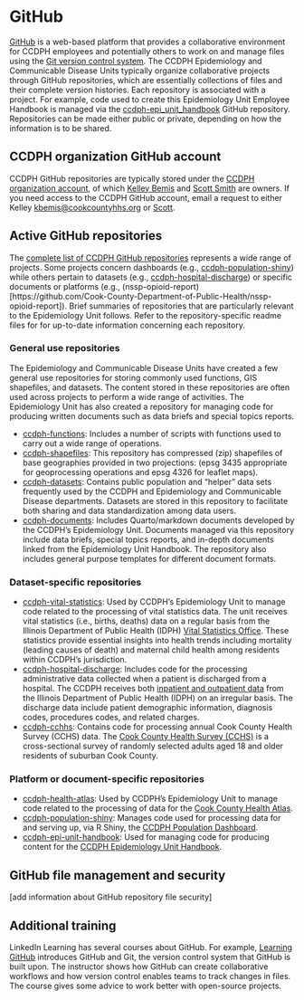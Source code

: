 # GitHub {.unnumbered}
[GitHub](https://github.com/) is a web-based platform that provides a collaborative environment for CCDPH employees and potentially others to work on and manage files using the [Git version control system](https://git-scm.com/). The CCDPH Epidemiology and Communicable Disease Units typically organize collaborative projects through GitHub repositories, which are essentially collections of files and their complete version histories. Each repository is associated with a project. For example, code used to create this Epidemiology Unit Employee Handbook is managed via the [ccdph-epi_unit_handbook](https://github.com/Cook-County-Department-of-Public-Health/ccdph-epi_unit_handbook)  GitHub repository. Repositories can be made either public or private, depending on how the information is to be shared.

## CCDPH organization GitHub account
CCDPH GitHub repositories are typically stored under the [CCDPH organization account](https://github.com/Cook-County-Department-of-Public-Health), of which [Kelley Bemis](kbemis@cookcountyhhs.org) and [Scott Smith](christopher.smith@cookcountyhealth.org) are owners. If you need access to the CCDPH GitHub account, email a request to either Kelley [kbemis@cookcountyhhs.org](kbemis@cookcountyhhs.org) or [Scott](christopher.smith@cookcountyhealth.org).

## Active GitHub repositories
The [complete list of CCDPH GitHub repositories](https://github.com/orgs/Cook-County-Department-of-Public-Health/repositories) represents a wide range of projects. Some projects concern dashboards (e.g., [ccdph-population-shiny](https://github.com/Cook-County-Department-of-Public-Health/ccdph-population-shiny)) while others pertain to datasets (e.g., [ccdph-hospital-discharge](https://github.com/Cook-County-Department-of-Public-Health/ccdph-hospital-discharge)) or specific documents or platforms (e.g., (nssp-opioid-report)[https://github.com/Cook-County-Department-of-Public-Health/nssp-opioid-report]). Brief summaries of repositories that are particularly relevant to the Epidemiology Unit follows. Refer to the repository-specific readme files for for up-to-date information concerning each repository.

### General use repositories
The Epidemiology and Communicable Disease Units have created a few general use repositories for storing commonly used functions, GIS shapefiles, and datasets. The content stored in these repositories are often used across projects to perform a wide range of activities. The Epidemiology Unit has also created a repository for managing code for producing written documents such as data briefs and special topics reports.

+ [ccdph-functions](https://github.com/Cook-County-Department-of-Public-Health/ccdph-functions): Includes a number of scripts with functions used to carry out a wide range of operations.
+ [ccdph-shapefiles](https://github.com/Cook-County-Department-of-Public-Health/ccdph-shapefiles): This repository has compressed (zip) shapefiles of base geographies provided in two projections: (epsg 3435 appropriate for geoprocessing operations and epsg 4326 for leaflet maps).
+ [ccdph-datasets](https://github.com/Cook-County-Department-of-Public-Health/ccdph-data-sets): Contains public population and "helper" data sets frequently used by the CCDPH and Epidemiology and Communicable Disease departments. Datasets are stored in this repository to facilitate both sharing and data standardization among data users.
+ [ccdph-documents](https://github.com/Cook-County-Department-of-Public-Health/ccdph-documents): Includes Quarto/markdown documents developed by the CCDPH's Epidemiology Unit. Documents managed via this repository include data briefs, special topics reports, and in-depth documents linked from the Epidemiology Unit Handbook. The repository also includes general purpose templates for different document formats.

### Dataset-specific repositories
+ [ccdph-vital-statistics](https://github.com/Cook-County-Department-of-Public-Health/ccdph-vital-statistics): Used by CCDPH's Epidemiology Unit to manage code related to the processing of vital statistics data. The unit receives vital statistics (i.e., births, deaths) data on a regular basis from the Illinois Department of Public Health (IDPH) [Vital Statistics Office](https://dph.illinois.gov/data-statistics/vital-statistics.html). These statistics provide essential insights into health trends including mortality (leading causes of death) and maternal child health among residents within CCDPH's jurisdiction.
+ [ccdph-hospital-discharge](https://github.com/Cook-County-Department-of-Public-Health/ccdph-hospital-discharge): Includes code for the processing administrative data collected when a patient is discharged from a hospital. The CCDPH receives both [inpatient and outpatient data](https://dph.illinois.gov/topics-services/prevention-wellness/patient-safety-quality/discharge-data.html) from the Illinois Department of Public Health (IDPH) on an irregular basis. The discharge data include patient demographic information, diagnosis codes, procedures codes, and related charges.
+ [ccdph-cchhs](https://github.com/Cook-County-Department-of-Public-Health/ccdph-cchhs): Contains code for processing annual Cook County Health Survey (CCHS) data. The [Cook County Health Survey (CCHS)](https://cookcountypublichealth.org/health-survey/) is a cross-sectional survey of randomly selected adults aged 18 and older residents of suburban Cook County.

### Platform or document-specific repositories
+ [ccdph-health-atlas](https://github.com/Cook-County-Department-of-Public-Health/ccdph-health-atlas): Used by CCDPH's Epidemiology Unit to manage code related to the processing of data for the [Cook County Health Atlas](https://cookcountyhealthatlas.org/).
+ [ccdph-population-shiny](https://github.com/Cook-County-Department-of-Public-Health/ccdph-population-shiny): Manages code used for processing data for and serving up, via R Shiny, the [CCDPH Population Dashboard](https://ccdphcd.shinyapps.io/ccdph-population-shiny/).
+ [ccdph-epi-unit-handbook](https://github.com/Cook-County-Department-of-Public-Health/ccdph-epi-unit-handbook): Used for managing code for producing content for the [CCDPH Epidemiology Unit Handbook](https://cookcountypublichealth.org/documents/handbook).

## GitHub file management and security
[add information about GitHub repository file security]

## Additional training
LinkedIn Learning has several courses about GitHub. For example, [Learning GitHub](https://www.linkedin.com/learning/learning-github-18719601/getting-started-with-github?u=2228698) introduces GitHub and Git, the version control system that GitHub is built upon. The instructor shows how GitHub can create collaborative workflows and how version control enables teams to track changes in files. The course gives some advice to work better with open-source projects.
